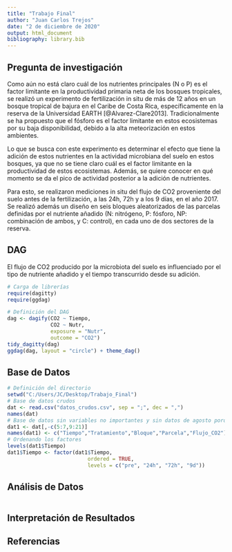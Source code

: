 ```yaml
---
title: "Trabajo Final"
author: "Juan Carlos Trejos"
date: "2 de diciembre de 2020"
output: html_document
bibliography: library.bib
---
```


## Pregunta de investigación

Como aún no está claro cuál de los nutrientes principales (N o P) es el factor limitante en la productividad primaria neta de los bosques tropicales, se realizó un experimento de fertilización in situ de más de 12 años en un bosque tropical de bajura en el Caribe de Costa Rica, específicamente en la reserva de la Universidad EARTH [@Alvarez-Clare2013]. Tradicionalmente se ha propuesto que el fósforo es el factor limitante en estos ecosistemas por su baja disponibilidad, debido a la alta meteorización en estos ambientes.

Lo que se busca con este experimento es determinar el efecto que tiene la adición de estos nutrientes en la actividad microbiana del suelo en estos bosques, ya que no se tiene claro cuál es el factor limitante en la productividad de estos ecosistemas. Además, se quiere conocer en qué momento se da el pico de actividad posterior a la adición de nutrientes.

Para esto, se realizaron mediciones in situ del flujo de CO2 proveniente del suelo antes de la fertilización, a las 24h, 72h y a los 9 días, en el año 2017. Se realizó además un diseño en seis bloques aleatorizados de las parcelas definidas por el nutriente añadido (N: nitrógeno, P: fósforo, NP: combinación de ambos, y C: control), en cada uno de dos sectores de la reserva.

## DAG

El flujo de CO2 producido por la microbiota del suelo es influenciado por el tipo de nutriente añadido y el tiempo transcurrido desde su adición.

```r
# Carga de librerías
require(dagitty)
require(ggdag)

# Definición del DAG
dag <- dagify(CO2 ~ Tiempo,
              CO2 ~ Nutr,
              exposure = "Nutr",
              outcome = "CO2")
tidy_dagitty(dag)
ggdag(dag, layout = "circle") + theme_dag()
```

## Base de Datos

```r
# Definición del directorio
setwd("C:/Users/JC/Desktop/Trabajo_Final")
# Base de datos crudos
dat <- read.csv("datos_crudos.csv", sep = ";", dec = ",")
names(dat)
# Base de datos sin variables no importantes y sin datos de agosto porque corresponden a otro experimento
dat1 <- dat[,-c(5:7,9:21)]
names(dat1) <- c("Tiempo","Tratamiento","Bloque","Parcela","Flujo_CO2")
# Ordenando los factores
levels(dat1$Tiempo)
dat1$Tiempo <- factor(dat1$Tiempo,
                          ordered = TRUE,
                          levels = c("pre", "24h", "72h", "9d"))
```

## Análisis de Datos

```r

```


## Interpretación de Resultados



## Referencias

